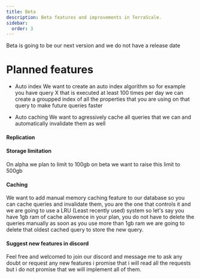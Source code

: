 ```yaml
---
title: Beta
description: Beta features and improvements in TerraScale.
sidebar:
  order: 3
---
```


Beta is going to be our next version and we do not have a release date

# Planned features

- Auto index
We want to create an auto index algorithm so for example you have query X that is executed at least 100 times per day we
can create a groupped index of all the properties that you are using on that query to make future queries faster

- Auto caching
We want to agressively cache all queries that we can and automatically invalidate them as well

#### Replication

#### Storage limitation
On alpha we plan to limit to 100gb on beta we want to raise this limit to 500gb

#### Caching
We want to add manual memory caching feature to our database so you can cache queries and invalidate them,
you are the one that controls it and we are going to use a LRU (Least recently used) system so let's say you have
1gb ram of cache allowence in your plan, you do not have to delete the queries manually as soon as you use more than 1gb ram
we are going to delete that oldest cached query to store the new query.



#### Suggest new features in discord

Feel free and welcomed to join our discord and message me to ask any doubt or request any new features
i promise that i will read all the requests but i do not promise that we will implement all of them.